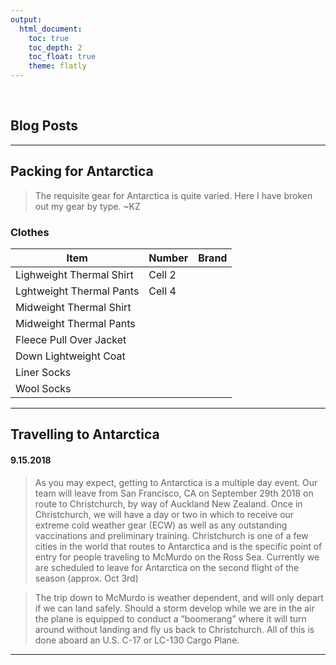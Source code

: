 ```yaml
---
output: 
  html_document:
    toc: true
    toc_depth: 2
    toc_float: true
    theme: flatly
---
```


<br>

## Blog Posts

***

## Packing for Antarctica

> The requisite gear for Antarctica is quite varied. Here I have broken out my gear by type.
> ~KZ

### Clothes

Item | Number | Brand
------------ | ------------- | -------
Lighweight Thermal Shirt | Cell 2
Lghtweight Thermal Pants | Cell 4 
Midweight Thermal Shirt  |
Midweight Thermal Pants  |
Fleece Pull Over Jacket  |
Down Lightweight Coat    |
Liner Socks              |
Wool Socks               |


***
## Travelling to Antarctica
#### 9.15.2018
> As you may expect, getting to Antarctica is a multiple day event. Our team will leave from San Francisco, CA on September 29th 2018 on route to Christchurch, by way of Auckland New Zealand. Once in Christchurch, we will have a day or two in which to receive our extreme cold weather gear (ECW) as well as any outstanding vaccinations and preliminary training. Christchurch is one of a few cities in the world that routes to Antarctica and is the specific point of entry for people traveling to McMurdo on the Ross Sea. Currently we are scheduled to leave for Antarctica on the second flight of the season (approx. Oct 3rd)

>The trip down to McMurdo is weather dependent, and will only depart if we can land safely. Should a storm develop while we are in the air the plane is equipped to conduct a “boomerang” where it will turn around without landing and fly us back to Christchurch. All of this is done aboard an U.S. C-17 or LC-130 Cargo Plane.  

***
